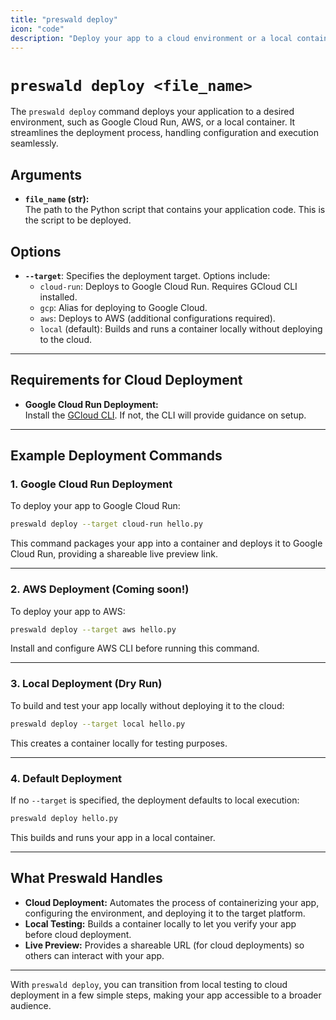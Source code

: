 ```yaml
---
title: "preswald deploy"
icon: "code"
description: "Deploy your app to a cloud environment or a local container."
---
```


# `preswald deploy <file_name>`

The `preswald deploy` command deploys your application to a desired environment, such as Google Cloud Run, AWS, or a local container. It streamlines the deployment process, handling configuration and execution seamlessly.

## Arguments

- **`file_name` (str):**  
  The path to the Python script that contains your application code. This is the script to be deployed.

## Options

- **`--target`**: Specifies the deployment target. Options include:
  - `cloud-run`: Deploys to Google Cloud Run. Requires GCloud CLI installed.
  - `gcp`: Alias for deploying to Google Cloud.
  - `aws`: Deploys to AWS (additional configurations required).
  - `local` (default): Builds and runs a container locally without deploying to the cloud.

---

## Requirements for Cloud Deployment

- **Google Cloud Run Deployment:**  
  Install the [GCloud CLI](https://cloud.google.com/sdk/docs/install). If not, the CLI will provide guidance on setup.

---

## Example Deployment Commands

### 1. **Google Cloud Run Deployment**

To deploy your app to Google Cloud Run:

```bash
preswald deploy --target cloud-run hello.py
```

This command packages your app into a container and deploys it to Google Cloud Run, providing a shareable live preview link.

---

### 2. **AWS Deployment** (Coming soon!)

To deploy your app to AWS:

```bash
preswald deploy --target aws hello.py
```

Install and configure AWS CLI before running this command.

---

### 3. **Local Deployment (Dry Run)**

To build and test your app locally without deploying it to the cloud:

```bash
preswald deploy --target local hello.py
```

This creates a container locally for testing purposes.

---

### 4. **Default Deployment**

If no `--target` is specified, the deployment defaults to local execution:

```bash
preswald deploy hello.py
```

This builds and runs your app in a local container.

---

## What Preswald Handles

- **Cloud Deployment:** Automates the process of containerizing your app, configuring the environment, and deploying it to the target platform.
- **Local Testing:** Builds a container locally to let you verify your app before cloud deployment.
- **Live Preview:** Provides a shareable URL (for cloud deployments) so others can interact with your app.

---

With `preswald deploy`, you can transition from local testing to cloud deployment in a few simple steps, making your app accessible to a broader audience.
